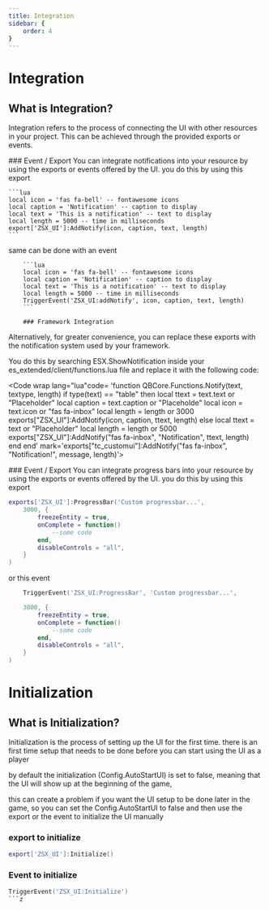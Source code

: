 ```yaml
---
title: Integration
sidebar: {
    order: 4
}
---
```



# Integration

## What is Integration?

Integration refers to the process of connecting the UI with other resources in your project. This can be achieved through the provided exports or events.

<Tabs>
<TabItem label="Notification">
### Event / Export
You can integrate notifications into your resource by using the exports or events offered by the UI. you do this by using this export
    
    ```lua
    local icon = 'fas fa-bell' -- fontawesome icons
    local caption = 'Notification' -- caption to display
    local text = 'This is a notification' -- text to display
    local length = 5000 -- time in milliseconds
    export['ZSX_UI']:AddNotify(icon, caption, text, length)
    ```
same can be done with an event
    
        ```lua
        local icon = 'fas fa-bell' -- fontawesome icons
        local caption = 'Notification' -- caption to display
        local text = 'This is a notification' -- text to display
        local length = 5000 -- time in milliseconds
        TriggerEvent('ZSX_UI:addNotify', icon, caption, text, length)
        ```

        ### Framework Integration
Alternatively, for greater convenience, you can replace these exports with the notification system used by your framework.

<Tabs>
<TabItem label="ESX"> 
You do this by searching ESX.ShowNotification inside your es_extended/client/functions.lua file and replace it with the following code:
<Code wrap lang="lua" code='function ESX.ShowNotification(message, notifyType, length)
    if exports.ZSX_UI then
    exports["tc_customui"]:AddNotify("fas fa-inbox", "Notification!", message, length)
    else
    if GetResourceState("esx_notify") ~= "missing" then
        return exports["esx_notify"]:Notify(notifyType, length, message)
    end
    end
    ' nark='exports["ZSX_UI"]:AddNotify("fas fa-inbox", "Notification!", message, length)'> </Code>
</TabItem>
<TabItem label="QBCore">

<Code wrap lang="lua"code= 'function QBCore.Functions.Notify(text, textype, length)
    if type(text) == "table" then
        local ttext = text.text or "Placeholder"
        local caption = text.caption or "Placeholde"
        local icon = text.icon or "fas fa-inbox"
        local length = length or 3000
        exports["ZSX_UI"]:AddNotify(icon, caption, ttext, length)
    else
        local ttext = text or "Placeholder"
        local length = length or 5000
        exports["ZSX_UI"]:AddNotify("fas fa-inbox", "Notification", ttext, length)
    end
end' mark='exports["tc_customui"]:AddNotify("fas fa-inbox", "Notification!", message, length)'></Code> </TabItem>
</Tabs>
</TabItem>

<TabItem label="Progress Bar">
### Event / Export
You can integrate progress bars into your resource by using the exports or events offered by the UI. you do this by using this export

```lua
exports['ZSX_UI']:ProgressBar('Custom progressbar...', 
    3000, {
        freezeEntity = true,
        onComplete = function()
            --some code
        end,
        disableControls = "all",
    }
)
```
or this event 
    
```lua
    TriggerEvent('ZSX_UI:ProgressBar', 'Custom progressbar...', 

    3000, {
        freezeEntity = true,
        onComplete = function()
            --some code
        end,
        disableControls = "all",
    }
)
``` 
</TabItem>
</Tabs>

# Initialization

## What is Initialization?

Initialization is the process of setting up the UI for the first time. there is an first time setup that needs to be done before you can start using the UI as a player 

by default the initialization (Config.AutoStartUI) is set to false, meaning that the UI will show up at the beginning of the game, 

this can create a problem if you want the UI setup to be done later in the game, so you can set the Config.AutoStartUI to false and then use the export or the event to initialize the UI manually

### export to initialize
```lua
export['ZSX_UI']:Initialize()
```

### Event to initialize
```lua
TriggerEvent('ZSX_UI:Initialize')
```z